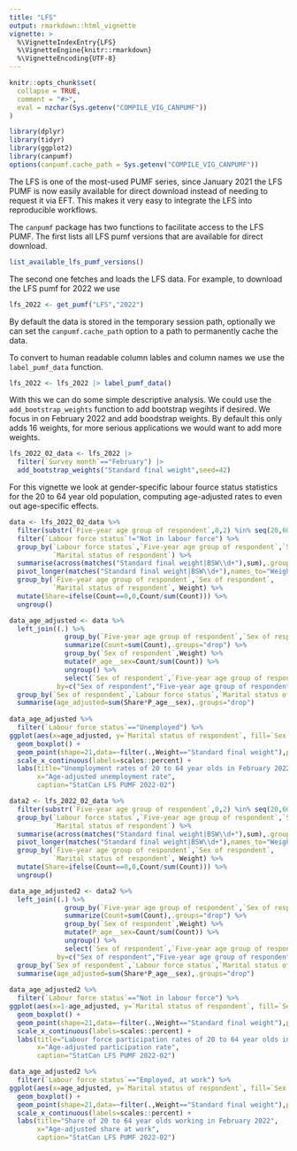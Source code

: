 ```yaml
---
title: "LFS"
output: rmarkdown::html_vignette
vignette: >
  %\VignetteIndexEntry{LFS}
  %\VignetteEngine{knitr::rmarkdown}
  %\VignetteEncoding{UTF-8}
---
```


```r
knitr::opts_chunk$set(
  collapse = TRUE,
  comment = "#>",
  eval = nzchar(Sys.getenv("COMPILE_VIG_CANPUMF"))
)
```

```r
library(dplyr)
library(tidyr)
library(ggplot2)
library(canpumf)
options(canpumf.cache_path = Sys.getenv("COMPILE_VIG_CANPUMF"))
```

The LFS is one of the most-used PUMF series, since January 2021 the LFS PUMF is now easily available for direct download instead of needing to request it via EFT. This makes it very easy to integrate the LFS into reproducible workflows.

The `canpumf` package has two functions to facilitate access to the LFS PUMF. The first lists all LFS pumf versions that are available for direct download.

```r
list_available_lfs_pumf_versions()
```

The second one fetches and loads the LFS data. For example, to download the LFS pumf for 2022 we use

```r
lfs_2022 <- get_pumf("LFS","2022")
```


By default the data is stored in the temporary session path, optionally we can set the `canpumf.cache_path` option to a path to permanently cache the data.

To convert to human readable column lables and column names we use the `label_pumf_data` function.

```r
lfs_2022 <- lfs_2022 |> label_pumf_data() 
```

With this we can do some simple descriptive analysis. We could use the `add_bootstrap_weights` function to add bootstrap wegihts if desired. We focus in on February 2022 and add boodstrap weights. By default this only adds 16 weights, for more serious applications we would want to add more weights.

```r
lfs_2022_02_data <- lfs_2022 |> 
  filter(`Survey month`=="February") |>
  add_bootstrap_weights("Standard final weight",seed=42)
```

For this vignette we look at gender-specific labour fource status statistics for the 20 to 64 year old population, computing age-adjusted rates to even out age-specific effects.

```r
data <- lfs_2022_02_data %>%
  filter(substr(`Five-year age group of respondent`,0,2) %in% seq(20,60,5)) %>%
  filter(`Labour force status`!="Not in labour force") %>%
  group_by(`Labour force status`,`Five-year age group of respondent`,`Sex of respondent`,
           `Marital status of respondent`) %>%
  summarise(across(matches("Standard final weight|BSW\\d+"),sum),.groups="drop") %>%
  pivot_longer(matches("Standard final weight|BSW\\d+"),names_to="Weight",values_to="Count") %>%
  group_by(`Five-year age group of respondent`,`Sex of respondent`,
           `Marital status of respondent`, Weight) %>%
  mutate(Share=ifelse(Count==0,0,Count/sum(Count))) %>%
  ungroup()

data_age_adjusted <- data %>%
  left_join((.) %>% 
              group_by(`Five-year age group of respondent`,`Sex of respondent`,Weight) %>%
              summarize(Count=sum(Count),.groups="drop") %>%
              group_by(`Sex of respondent`,Weight) %>%
              mutate(P_age__sex=Count/sum(Count)) %>%
              ungroup() %>%
              select(`Sex of respondent`,`Five-year age group of respondent`,Weight,P_age__sex),
            by=c("Sex of respondent","Five-year age group of respondent","Weight")) %>%
  group_by(`Sex of respondent`,`Labour force status`,`Marital status of respondent`, Weight) %>%
  summarise(age_adjusted=sum(Share*P_age__sex),.groups="drop")
  
data_age_adjusted %>%
  filter(`Labour force status`=="Unemployed") %>%
ggplot(aes(x=age_adjusted, y=`Marital status of respondent`, fill=`Sex of respondent`)) +
  geom_boxplot() +
  geom_point(shape=21,data=~filter(.,Weight=="Standard final weight"),position=position_dodge(width=0.75)) +
  scale_x_continuous(labels=scales::percent) +
  labs(title="Unemployment rates of 20 to 64 year olds in February 2022",
       x="Age-adjusted unemployment rate",
       caption="StatCan LFS PUMF 2022-02")
```



```r
data2 <- lfs_2022_02_data %>%
  filter(substr(`Five-year age group of respondent`,0,2) %in% seq(20,60,5)) %>%
  group_by(`Labour force status`,`Five-year age group of respondent`,`Sex of respondent`,
           `Marital status of respondent`) %>%
  summarise(across(matches("Standard final weight|BSW\\d+"),sum),.groups="drop") %>%
  pivot_longer(matches("Standard final weight|BSW\\d+"),names_to="Weight",values_to="Count") %>%
  group_by(`Five-year age group of respondent`,`Sex of respondent`,
           `Marital status of respondent`, Weight) %>%
  mutate(Share=ifelse(Count==0,0,Count/sum(Count))) %>%
  ungroup()

data_age_adjusted2 <- data2 %>%
  left_join((.) %>% 
              group_by(`Five-year age group of respondent`,`Sex of respondent`,Weight) %>%
              summarize(Count=sum(Count),.groups="drop") %>%
              group_by(`Sex of respondent`,Weight) %>%
              mutate(P_age__sex=Count/sum(Count)) %>%
              ungroup() %>%
              select(`Sex of respondent`,`Five-year age group of respondent`,Weight,P_age__sex),
            by=c("Sex of respondent","Five-year age group of respondent","Weight")) %>%
  group_by(`Sex of respondent`,`Labour force status`,`Marital status of respondent`, Weight) %>%
  summarise(age_adjusted=sum(Share*P_age__sex),.groups="drop")
  
data_age_adjusted2 %>%
  filter(`Labour force status`=="Not in labour force") %>%
ggplot(aes(x=1-age_adjusted, y=`Marital status of respondent`, fill=`Sex of respondent`)) +
  geom_boxplot() +
  geom_point(shape=21,data=~filter(.,Weight=="Standard final weight"),position=position_dodge(width=0.75)) +
  scale_x_continuous(labels=scales::percent) +
  labs(title="Labour force participation rates of 20 to 64 year olds in February 2022",
       x="Age-adjusted participation rate",
       caption="StatCan LFS PUMF 2022-02")
```


```r
data_age_adjusted2 %>%
  filter(`Labour force status`=="Employed, at work") %>%
ggplot(aes(x=age_adjusted, y=`Marital status of respondent`, fill=`Sex of respondent`)) +
  geom_boxplot() +
  geom_point(shape=21,data=~filter(.,Weight=="Standard final weight"),position=position_dodge(width=0.75)) +
  scale_x_continuous(labels=scales::percent) +
  labs(title="Share of 20 to 64 year olds working in February 2022",
       x="Age-adjusted share at work",
       caption="StatCan LFS PUMF 2022-02")
```

